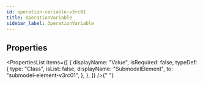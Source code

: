 ```yaml
---
id: operation-variable-v3rc01
title: OperationVariable
sidebar_label: OperationVariable
---
```



## Properties

<PropertiesList
  items={[
    {
      displayName: "Value",
      isRequired: false,
      typeDef: {
        type: "Class",
        isList: false,
        displayName: "SubmodelElement",
        to: "submodel-element-v3rc01",
      },
    },
  ]}
/>{" "}
